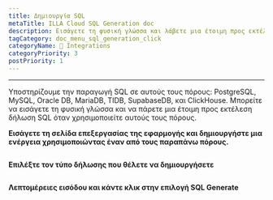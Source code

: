 ```yaml
---
title: Δημιουργία SQL
metaTitle: ILLA Cloud SQL Generation doc
description: Εισάγετε τη φυσική γλώσσα και λάβετε μια έτοιμη προς εκτέλεση εντολή SQL
tagCategory: doc_menu_sql_generation_click
categoryName: 🔨 Integrations
categoryPriority: 3
postPriority: 1
---
```


* * *

<Heading hidden>Δημιουργία SQL</Heading>

Υποστηρίζουμε την παραγωγή SQL σε αυτούς τους πόρους: PostgreSQL, MySQL, Oracle DB, MariaDB, TIDB, SupabaseDB, και ClickHouse. Μπορείτε να εισάγετε τη φυσική γλώσσα και να πάρετε μια έτοιμη προς εκτέλεση δήλωση SQL όταν χρησιμοποιείτε αυτούς τους πόρους. 

**Εισάγετε τη σελίδα επεξεργασίας της εφαρμογής και δημιουργήστε μια ενέργεια χρησιμοποιώντας έναν από τους παραπάνω πόρους.** 

<img src='https://cdn.illacloud.com/official-website/img/docs/assemble/sql_generate.png' alt="" />

**Επιλέξτε τον τύπο δήλωσης που θέλετε να δημιουργήσετε**

<img src='https://cdn.illacloud.com/official-website/img/docs/assemble/sql_generate(1).gif' alt="" />

**Λεπτομέρειες εισόδου και κάντε κλικ στην επιλογή SQL Generate**

<img src='https://cdn.illacloud.com/official-website/img/docs/assemble/sql_generate(2).png' alt="" />
